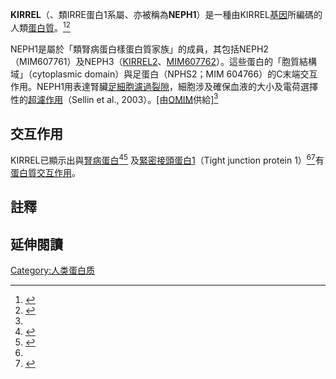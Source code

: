 {{PBB|geneid=55243}}

'''KIRREL'''（{{lang|en|Kin of IRRE-like protein 1}}、類IRRE蛋白1系屬、亦被稱為'''NEPH1'''）是一種由KIRREL[[基因|基因]]所編碼的人類[[蛋白質|蛋白質]]。<ref name="pmid12424224">{{cite journal | author = Sellin L, Huber TB, Gerke P, Quack I, Pavenstadt H, Walz G | title = NEPH1 defines a novel family of podocin interacting proteins | journal = FASEB J | volume = 17 | issue = 1 | pages = 115–7 |date=Jan 2003 | pmid = 12424224 | pmc =  | doi = 10.1096/fj.02-0242fje }}</ref><ref name="entrez">{{cite web| title = Entrez Gene: KIRREL kin of IRRE like (Drosophila)| url = http://www.ncbi.nlm.nih.gov/sites/entrez?Db=gene&Cmd=ShowDetailView&TermToSearch=55243| accessdate = | archive-date = 2019-10-17| archive-url = https://web.archive.org/web/20191017233228/https://www.ncbi.nlm.nih.gov/gene?Db=gene&Cmd=ShowDetailView&TermToSearch=55243| dead-url = no}}</ref>

NEPH1是屬於「類腎病蛋白樣蛋白質家族」的成員，其包括NEPH2（MIM607761）及NEPH3（[[KIRREL2|KIRREL2]]、[[人類孟德爾遺傳學|MIM]][http://omim.org/entry/607762 607762]）。這些蛋白的「胞質結構域」（cytoplasmic domain）與足蛋白（NPHS2；MIM 604766）的C末端交互作用。NEPH1用表達腎臟[[足細胞|足細胞]][[濾過裂隙|濾過裂隙]]，細胞涉及確保血液的大小及電荷選擇性的[[超濾作用|超濾作用]]（Sellin et al., 2003）。[由[[人類孟德爾遺傳學|OMIM]]供給]<ref name="entrez" />

==交互作用==
KIRREL已顯示出與[[腎病蛋白|腎病蛋白]]<ref name=pmid12865409>{{cite journal |last=Liu |first=Gang |authorlink= |author2=Kaw Beenu |author3=Kurfis Jayson |author4=Rahmanuddin Syed |author5=Kanwar Yashpal S |author6=Chugh Sumant S  |date=Jul 2003 |title=Neph1 and nephrin interaction in the slit diaphragm is an important determinant of glomerular permeability |journal=J. Clin. Invest. |volume=112 |issue=2 |pages=209–21 |publisher= |location = United States| issn = 0021-9738| pmid = 12865409 |doi = 10.1172/JCI18242 | bibcode = | oclc =| id = | url = | language = | format = | accessdate = | laysummary = | laysource = | laydate = | quote = |pmc=164293 }}</ref><ref name=pmid12660326>{{cite journal |doi=10.1097/01.ASN.0000057853.05686.89 |last=Gerke |first=Peter |authorlink= |author2=Huber Tobias B |author3=Sellin Lorenz |author4=Benzing Thomas |author5=Walz Gerd  |date=Apr 2003 |title=Homodimerization and heterodimerization of the glomerular podocyte proteins nephrin and NEPH1 |journal=J. Am. Soc. Nephrol. |volume=14 |issue=4 |pages=918–26 |publisher= |location = United States| issn = 1046-6673| pmid = 12660326 | bibcode = | oclc =| id = | url = | language = | format = | accessdate = | laysummary = | laysource = | laydate = | quote = }}</ref> 及[[緊密接頭蛋白1|緊密接頭蛋白1]]（Tight junction protein 1）<ref name=pmid12865409/><ref name=pmid12578837>{{cite journal |last=Huber |first=Tobias B |authorlink= |author2=Schmidts Miriam |author3=Gerke Peter |author4=Schermer Bernhard |author5=Zahn Anne |author6=Hartleben Björn |author7=Sellin Lorenz |author8=Walz Gerd |author9=Benzing Thomas  |displayauthors=9 |date=Apr 2003 |title=The carboxyl terminus of Neph family members binds to the PDZ domain protein zonula occludens-1 |journal=J. Biol. Chem. |volume=278 |issue=15 |pages=13417–21 |publisher= |location = United States| issn = 0021-9258| pmid = 12578837 |doi = 10.1074/jbc.C200678200 | bibcode = | oclc =| id = | url = | language = | format = | accessdate = | laysummary = | laysource = | laydate = | quote = }}</ref>有[[蛋白質交互作用|蛋白質交互作用]]。

==註釋==
{{reflist}}

==延伸閱讀==
{{refbegin | 2}}
{{PBB_Further_reading 
| citations = 
*{{cite journal  | author=Donoviel DB, Freed DD, Vogel H, et al. |title=Proteinuria and perinatal lethality in mice lacking NEPH1, a novel protein with homology to NEPHRIN. | url=https://archive.org/details/sim_molecular-and-cellular-biology_2001-07_21_14/page/4829 |journal=Mol. Cell. Biol. |volume=21 |issue= 14 |pages= 4829–36 |year= 2001 |pmid= 11416156 |doi= 10.1128/MCB.21.14.4829-4836.2001  | pmc=87176 }}
*{{cite journal  | author=Strausberg RL, Feingold EA, Grouse LH, et al. |title=Generation and initial analysis of more than 15,000 full-length human and mouse cDNA sequences. |journal=Proc. Natl. Acad. Sci. U.S.A. |volume=99 |issue= 26 |pages= 16899–903 |year= 2003 |pmid= 12477932 |doi= 10.1073/pnas.242603899  | pmc=139241 }}
*{{cite journal  | author=Huber TB, Schmidts M, Gerke P, et al. |title=The carboxyl terminus of Neph family members binds to the PDZ domain protein zonula occludens-1. |journal=J. Biol. Chem. |volume=278 |issue= 15 |pages= 13417–21 |year= 2003 |pmid= 12578837 |doi= 10.1074/jbc.C200678200 }}
*{{cite journal  | author=Barletta GM, Kovari IA, Verma RK, et al. |title=Nephrin and Neph1 co-localize at the podocyte foot process intercellular junction and form cis hetero-oligomers. |journal=J. Biol. Chem. |volume=278 |issue= 21 |pages= 19266–71 |year= 2003 |pmid= 12646566 |doi= 10.1074/jbc.M301279200 }}
*{{cite journal  | author=Gerke P, Huber TB, Sellin L, et al. |title=Homodimerization and heterodimerization of the glomerular podocyte proteins nephrin and NEPH1. |journal=J. Am. Soc. Nephrol. |volume=14 |issue= 4 |pages= 918–26 |year= 2003 |pmid= 12660326 |doi=10.1097/01.ASN.0000057853.05686.89  }}
*{{cite journal  | author=Liu G, Kaw B, Kurfis J, et al. |title=Neph1 and nephrin interaction in the slit diaphragm is an important determinant of glomerular permeability. |journal=J. Clin. Invest. |volume=112 |issue= 2 |pages= 209–21 |year= 2003 |pmid= 12865409 |doi= 10.1172/JCI18242  | pmc=164293 }}
*{{cite journal  | author=Ota T, Suzuki Y, Nishikawa T, et al. |title=Complete sequencing and characterization of 21,243 full-length human cDNAs. |journal=Nat. Genet. |volume=36 |issue= 1 |pages= 40–5 |year= 2004 |pmid= 14702039 |doi= 10.1038/ng1285 }}
*{{cite journal  | author=Brill LM, Salomon AR, Ficarro SB, et al. |title=Robust phosphoproteomic profiling of tyrosine phosphorylation sites from human T cells using immobilized metal affinity chromatography and tandem mass spectrometry. |journal=Anal. Chem. |volume=76 |issue= 10 |pages= 2763–72 |year= 2004 |pmid= 15144186 |doi= 10.1021/ac035352d }}
*{{cite journal  | author=Gerhard DS, Wagner L, Feingold EA, et al. |title=The status, quality, and expansion of the NIH full-length cDNA project: the Mammalian Gene Collection (MGC). |journal=Genome Res. |volume=14 |issue= 10B |pages= 2121–7 |year= 2004 |pmid= 15489334 |doi= 10.1101/gr.2596504  | pmc=528928 }}
*{{cite journal  | author=Kitamura A, Tsukaguchi H, Iijima K, et al. |title=Genetics and clinical features of 15 Asian families with steroid-resistant nephrotic syndrome. |journal=Nephrol. Dial. Transplant. |volume=21 |issue= 11 |pages= 3133–8 |year= 2007 |pmid= 16968734 |doi= 10.1093/ndt/gfl347 }}
}}
{{refend}}

<!-- The PBB_Controls template provides controls for Protein Box Bot, please see Template:PBB_Controls for details. -->
{{PBB_Controls
| update_page = yes 
| require_manual_inspection = no 
| update_protein_box = yes
| update_summary = yes
| update_citations = yes
}} 

[[Category:人类蛋白质|Category:人类蛋白质]]